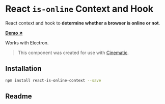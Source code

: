 # React `is-online` Context and Hook

<Lead>React context and hook to **determine whether a browser is online or not**.</Lead>

<Lead>**[Demo ↗](https://656fd301733d4955d5e63a3a-vlnhooexnk.chromatic.com/)**</Lead>

Works with Electron.

> This component was created for use with [Cinematic](https://github.com/lacymorrow/cinematic).

## Installation

```sh npm2yarn
npm install react-is-online-context --save
```

## Readme

<Readme username='lacymorrow' repo='react-is-online-context' />
